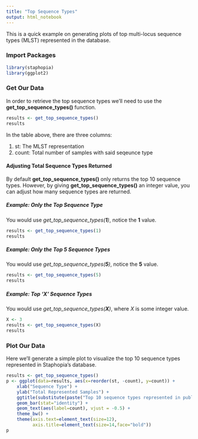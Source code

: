 ```yaml
---
title: "Top Sequence Types"
output: html_notebook
---
```


This is a quick example on generating plots of top multi-locus sequence types (MLST) represented in the database.

### Import Packages

```r
library(staphopia)
library(ggplot2)
```

### Get Our Data
In order to retrieve the top sequence types we'll need to use the **get_top_sequence_types()** function.

```r
results <- get_top_sequence_types()
results
```

In the table above, there are three columns:

1. st: The MLST representation
2. count: Total number of samples with said seqeunce type

#### Adjusting Total Sequence Types Returned
By default **get_top_sequence_types()** only returns the top 10 sequence types. However, by giving **get_top_sequence_types()** an integer value, you can adjust how many sequence types are returned.

##### Example: Only the Top Sequence Type
You would use *get_top_sequence_types(**1**)*, notice the **1** value.
```r
results <- get_top_sequence_types(1)
results
```

##### Example: Only the Top 5 Sequence Types
You would use *get_top_sequence_types(**5**)*, notice the **5** value.
```r
results <- get_top_sequence_types(5)
results
```

##### Example: Top 'X' Sequence Types
You would use *get_top_sequence_types(**X**)*, where *X* is some integer value.
```r
X <- 3
results <- get_top_sequence_types(X)
results
```

### Plot Our Data
Here we'll generate a simple plot to visualize the top 10 sequence types represented in Staphopia's database.

```r
results <- get_top_sequence_types()
p <- ggplot(data=results, aes(x=reorder(st, -count), y=count)) +
    xlab("Sequence Type") +
    ylab("Total Represented Samples") +
    ggtitle(substitute(paste("Top 10 sequence types represented in public ", italic('S. aureus')," sequencing projects."))) +
    geom_bar(stat="identity") +
    geom_text(aes(label=count), vjust = -0.5) + 
    theme_bw() +
    theme(axis.text=element_text(size=12),
          axis.title=element_text(size=14,face="bold"))
p
```
